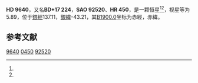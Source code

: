 {{Starbox begin
| name = HD 9640
}}
{{Starbox observe
| epoch = [[J2000.0|J2000.0]]
| constell = {{星座名待查}}<ref name=SIMBAD>{{cite web
 | url=http://simbad.u-strasbg.fr/simbad/sim-id?Ident=HR+450
 | title=Pulsating variable Star
 | publisher=Centre de Données astronomiques de Strasbourg
 | work=SIMBAD
 | accessdate=2012-07-13
 | archive-date=2016-03-18
 | archive-url=https://web.archive.org/web/20160318183411/http://simbad.u-strasbg.fr/simbad/sim-id?Ident=HR+450
 | dead-url=no
 }}</ref><ref name=DATA>{{cite web
 | url=http://vizier.u-strasbg.fr/viz-bin/VizieR-5?-out.add=.&-source=5050&-corr=PK=HR&-out.max=9999&HR=450
 | title=VizieR Detailed Page
 | accessdate=2012-07-13
 | archive-date=2016-03-04
 | archive-url=https://web.archive.org/web/20160304214630/http://vizier.u-strasbg.fr/viz-bin/VizieR-5?-out.add=.&-source=5050&-corr=PK=HR&-out.max=9999&HR=450
 | dead-url=no
 }}</ref>
| 星官 = 
| ra = {{RA|1|34|49.1}}<ref name=SIMBAD /><ref name=DATA />
| dec = {{DEC|+18|27|38}}<ref name=SIMBAD /><ref name=DATA />
| appmag_v = 5.89<ref name=SIMBAD /><ref name=DATA />
}}
{{Starbox character
| class = M2IIIab<ref name=SIMBAD /><ref name=DATA />
| b-v = 1.52<ref name=SIMBAD /><ref name=DATA />
| u-b = 1.8<ref name=SIMBAD /><ref name=DATA />
| r-i = <ref name=SIMBAD /><ref name=DATA />
| variable = 
}}
{{Starbox astrometry
| radial_v = 1.8
| prop_mo_ra = -26
| parallax = 
| p_error = 
}}
{{Starbox catalog
| names =BD+17 224，[[SAO星表|SAO]] 92520，[[HD星表|HD]] 9640，[[HR星表|HR]] 450}}
{{Starbox reference |Simbad=HR+450}}
{{Starbox end}}

'''HD 9640'''，又名'''BD+17 224'''，'''SAO 92520'''、'''HR 450'''，是一颗恒星<ref name=SIMBAD /><ref name=DATA />，视星等为5.89，位于[[銀道座標系|銀經]]137.11，[[銀道座標系|銀緯]]-43.21，其[[B1900.0|B1900.0]]坐标为赤經{{RA|1|29|24.3}}，赤緯{{DEC|+17|-43.21|0}}。

== 参考文献 ==
{{reflist}}

{{star-stub}}

[[Category:HD和HDE天體|9640]]
[[Category:HR天體|0450]]
[[Category:SAO天體|92520]]